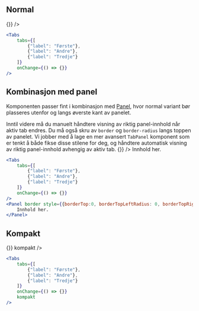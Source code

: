 
## Normal

<Example>
    <Tabs 
        tabs={[
            {"label": "Første"},
            {"label": "Andre"},
            {"label": "Tredje"}
        ]}
        onChange={() => {}}
    />
</Example>

```jsx
<Tabs 
    tabs={[
        {"label": "Første"},
        {"label": "Andre"},
        {"label": "Tredje"}
    ]}
    onChange={() => {}}
/>
```

## Kombinasjon med panel

Komponenten passer fint i kombinasjon med [Panel](/components/panel), hvor normal variant bør plasseres 
utenfor og langs øverste kant av panelet.

<Alertstripe type="info">
    Inntil videre må du manuelt håndtere visning av riktig panel-innhold når aktiv tab endres. Du må også skru av
    <code className="inline">border</code> og <code className="inline">border-radius</code> langs toppen av panelet.
    Vi jobber med å lage en mer avansert <code className="inline">TabPanel</code> komponent som er tenkt å både fikse
    disse stilene for deg, og håndtere automatisk visning av riktig panel-innhold avhengig av aktiv tab.
</Alertstripe>

<Example>
    <Tabs 
        tabs={[
            {"label": "Første"},
            {"label": "Andre"},
            {"label": "Tredje"}
        ]}
        onChange={() => {}}
    />
    <Panel border style={{borderTop:0, borderTopLeftRadius: 0, borderTopRightRadius: 0}}>
        Innhold her.
    </Panel>
</Example>

```jsx
<Tabs 
    tabs={[
        {"label": "Første"},
        {"label": "Andre"},
        {"label": "Tredje"}
    ]}
    onChange={() => {}}
/>
<Panel border style={{borderTop:0, borderTopLeftRadius: 0, borderTopRightRadius: 0}}>
    Innhold her.
</Panel>
```

## Kompakt

<Example>
    <Tabs 
        tabs={[
            {"label": "Første"},
            {"label": "Andre"},
            {"label": "Tredje"}
        ]}
        onChange={() => {}}
        kompakt
    />
</Example>

```jsx
<Tabs 
    tabs={[
        {"label": "Første"},
        {"label": "Andre"},
        {"label": "Tredje"}
    ]}
    onChange={() => {}}
    kompakt
/>
```